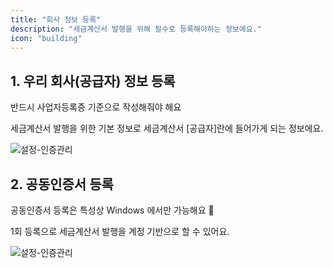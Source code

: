 ```yaml
---
title: "회사 정보 등록"
description: "세금계산서 발행을 위해 필수로 등록해야하는 정보에요."
icon: "building"
---
```


## 1. 우리 회사(공급자) 정보 등록

<Tip>반드시 사업자등록증 기준으로 작성해줘야 해요</Tip>

세금계산서 발행을 위한 기본 정보로 세금계산서 [공급자]란에 들어가게 되는 정보에요.

![설정-인증관리](/images/get-started/apply-company-info/1.png)

## 2. 공동인증서 등록

<Tip>공동인증서 등록은 특성상 Windows 에서만 가능해요 🥲</Tip>

1회 등록으로 세금계산서 발행을 계정 기반으로 할 수 있어요.

![설정-인증관리](/images/get-started/apply-company-info/2.png)
